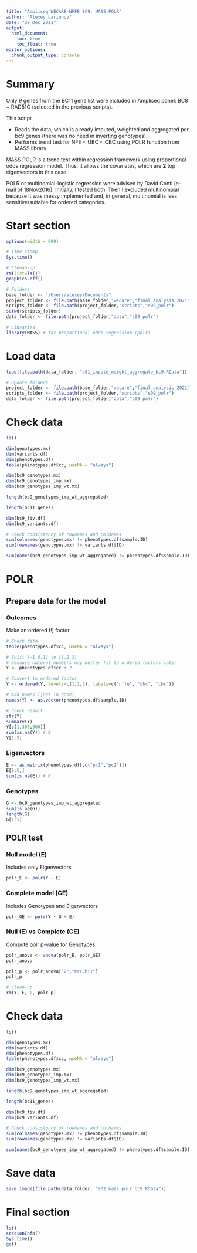```yaml
---
title: "Ampliseq WECARE-NFFE BC9: MASS POLR"
author: "Alexey Larionov"
date: "30 Dec 2021"
output:
  html_document:
    toc: true
    toc_float: true
editor_options:
  chunk_output_type: console
---
```


# Summary

Only 9 genes from the BC11 gene list were included in Ampliseq panel: BC8 + RAD51C (selected in the previous scripts).  

This script  

- Reads the data, which is already imputed, weighted and aggregated per bc9 genes (there was no need in inverting genotypes).  
- Performs trend test for NFE < UBC < CBC using POLR function from MASS library.  

MASS POLR is a trend test within regression framework using proportional odds regression model. Thus, it allows the covariates, which are **2** top eigenvectors in this case.  

POLR or multinomial-logistic regression were advised by David Conti (e-mail of 18Nov2016). Initially, I tested both.  Then I excluded multinomuial because it was messy implemented and, in general, multinomial is less sensitive/suitable for ordered categories.  

# Start section

<style>
pre {
  overflow-x: auto;
}
pre code {
  word-wrap: normal;
  white-space: pre;
}
</style>

```r
options(width = 999)
```

```r

# Time stamp
Sys.time()

# Clenan-up
rm(list=ls())
graphics.off()

# Folders
base_folder <- "/Users/alexey/Documents"
project_folder <- file.path(base_folder,"wecare","final_analysis_2021","reanalysis_afterNov2021","ampliseq","s02_ampliseq_wecare_nfe")
scripts_folder <- file.path(project_folder,"scripts","s09_polr")
setwd(scripts_folder)
data_folder <- file.path(project_folder,"data","s09_polr")

# Libraries
library(MASS) # for proportional odds regression (polr)

```

# Load data

```r

load(file.path(data_folder, "s01_impute_weight_aggregate_bc9.RData"))

# Update folders
project_folder <- file.path(base_folder,"wecare","final_analysis_2021","reanalysis_afterNov2021","ampliseq","s02_ampliseq_wecare_nfe")
scripts_folder <- file.path(project_folder,"scripts","s09_polr")
data_folder <- file.path(project_folder,"data","s09_polr")

```

# Check data

```r

ls()

dim(genotypes.mx)
dim(variants.df)
dim(phenotypes.df)
table(phenotypes.df$cc, useNA = "always")

dim(bc9_genotypes.mx)
dim(bc9_genotypes_imp.mx)
dim(bc9_genotypes_imp_wt.mx)

length(bc9_genotypes_imp_wt_aggregated)

length(bc11_genes)

dim(bc9_fiv.df)
dim(bc9_variants.df)

# Check consistency of rownames and colnames
sum(colnames(genotypes.mx) != phenotypes.df$sample.ID)
sum(rownames(genotypes.mx) != variants.df$ID)

sum(names(bc9_genotypes_imp_wt_aggregated) != phenotypes.df$sample.ID)

```

# POLR

## Prepare data for the model

### Outcomes

Make an ordered (!) factor

```r

# Check data
table(phenotypes.df$cc, useNA = "always")

# Shift [-1,0,1] to [1,2,3]
# because natural numbers may better fit to ordered factors later 
Y <- phenotypes.df$cc + 2 

# Convert to ordered factor
Y <- ordered(Y, levels=c(1,2,3), labels=c("nffe", "ubc", "cbc")) 

# Add names (just in case)
names(Y) <- as.vector(phenotypes.df$sample.ID) 

# Check result
str(Y)
summary(Y)
Y[c(1,300,500)]
sum(is.na(Y)) # 0
Y[1:5]

```

### Eigenvectors

```r

E <- as.matrix(phenotypes.df[,c("pc1","pc2")])  
E[1:5,]
sum(is.na(E)) # 0

```

### Genotypes

```r

G <- bc9_genotypes_imp_wt_aggregated
sum(is.na(G))
length(G)
G[1:5]

```

## POLR test

### Null model (E)

Includes only Eigenvectors

```r

polr_E <- polr(Y ~ E)

```

### Complete model (GE)

Includes Genotypes and Eigenvectors

```r

polr_GE <- polr(Y ~ G + E)

```

### Null (E) vs Complete (GE)

Compute polr p-value for Genotypes

```r

polr_anova <- anova(polr_E, polr_GE)
polr_anova

polr_p <- polr_anova["2","Pr(Chi)"]
polr_p

# Clean-up
rm(Y, E, G, polr_p)

```

# Check data

```r

ls()

dim(genotypes.mx)
dim(variants.df)
dim(phenotypes.df)
table(phenotypes.df$cc, useNA = "always")

dim(bc9_genotypes.mx)
dim(bc9_genotypes_imp.mx)
dim(bc9_genotypes_imp_wt.mx)

length(bc9_genotypes_imp_wt_aggregated)

length(bc11_genes)

dim(bc9_fiv.df)
dim(bc9_variants.df)

# Check consistency of rownames and colnames
sum(colnames(genotypes.mx) != phenotypes.df$sample.ID)
sum(rownames(genotypes.mx) != variants.df$ID)

sum(names(bc9_genotypes_imp_wt_aggregated) != phenotypes.df$sample.ID)

```

# Save data

```r

save.image(file.path(data_folder, "s02_mass_polr_bc9.RData"))

```

# Final section

```r

ls()
sessionInfo()
Sys.time()
gc()

```
